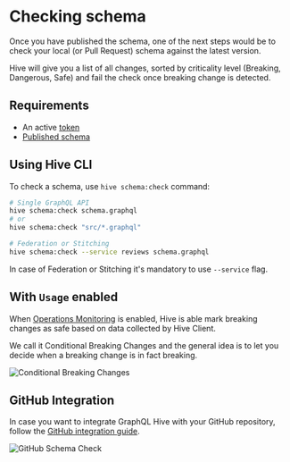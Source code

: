 
# Checking schema

Once you have published the schema, one of the next steps would be to check your local (or Pull Request) schema against the latest version.

Hive will give you a list of all changes, sorted by criticality level (Breaking, Dangerous, Safe) and fail the check once breaking change is detected.

## Requirements

- An active [token](./tokens)
- [Published schema](./publish-schema)

## Using Hive CLI

To check a schema, use `hive schema:check` command:

```bash
# Single GraphQL API
hive schema:check schema.graphql
# or
hive schema:check "src/*.graphql"

# Federation or Stitching
hive schema:check --service reviews schema.graphql
```

<Callout emoji="💡">In case of Federation or Stitching it's mandatory to use `--service` flag.</Callout>

## With `Usage` enabled

When [Operations Monitoring](./monitoring) is enabled, Hive is able mark breaking changes as safe based on data collected by Hive Client.

We call it Conditional Breaking Changes and the general idea is to let you decide when a breaking change is in fact breaking.

![Conditional Breaking Changes](../../public/conditional-breaking-changes.png)

## GitHub Integration

In case you want to integrate GraphQL Hive with your GitHub repository, follow the [GitHub integration guide](./integrations#github).

![GitHub Schema Check](../../public/github-schema-check.png)
